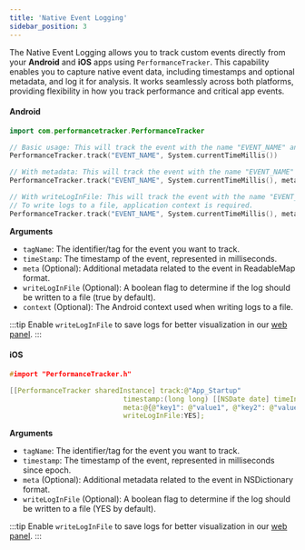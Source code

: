 ```yaml
---
title: 'Native Event Logging'
sidebar_position: 3
---
```



The Native Event Logging allows you to track custom events directly from your **Android** and **iOS** apps using `PerformanceTracker`.
This capability enables you to capture native event data, including timestamps and optional metadata, and log it for analysis. It works seamlessly across both platforms, providing flexibility in how you track performance and critical app events.

#### Android

```kotlin
import com.performancetracker.PerformanceTracker

// Basic usage: This will track the event with the name "EVENT_NAME" and the current timestamp.
PerformanceTracker.track("EVENT_NAME", System.currentTimeMillis())

// With metadata: This will track the event with the name "EVENT_NAME" and the current timestamp and metadata.
PerformanceTracker.track("EVENT_NAME", System.currentTimeMillis(), meta)

// With writeLogInFile: This will track the event with the name "EVENT_NAME" and the current timestamp and write the log to a file.
// To write logs to a file, application context is required.
PerformanceTracker.track("EVENT_NAME", System.currentTimeMillis(), meta, true, applicationContext)
```

**Arguments**

- `tagName`: The identifier/tag for the event you want to track.
- `timeStamp`: The timestamp of the event, represented in milliseconds.
- `meta` (Optional): Additional metadata related to the event in ReadableMap format.
- `writeLogInFile` (Optional): A boolean flag to determine if the log should be written to a file (true by default).
- `context` (Optional): The Android context used when writing logs to a file.

:::tip
Enable `writeLogInFile` to save logs for better visualization in our [web panel](/api/cli/visualization).
:::

#### iOS

```cpp
#import "PerformanceTracker.h"

[[PerformanceTracker sharedInstance] track:@"App_Startup"
                            timestamp:(long long) [[NSDate date] timeIntervalSince1970] * 1000
                            meta:@{@"key1": @"value1", @"key2": @"value2"}
                            writeLogInFile:YES];
```

**Arguments**

- `tagName`: The identifier/tag for the event you want to track.
- `timestamp`: The timestamp of the event, represented in milliseconds since epoch.
- `meta` (Optional): Additional metadata related to the event in NSDictionary format.
- `writeLogInFile` (Optional): A boolean flag to determine if the log should be written to a file (YES by default).

:::tip
Enable `writeLogInFile` to save logs for better visualization in our [web panel](/api/cli/visualization).
:::
